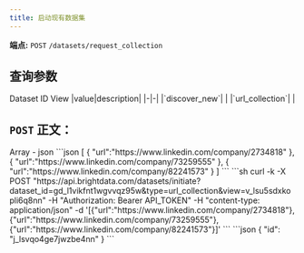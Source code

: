```yaml
---
title: 启动现有数据集
---
```


**端点:** `POST` `/datasets/request_collection`

## 查询参数
<ParamField query="dataset_id" type="string" required>
Dataset ID
</ParamField>

<ParamField query="view" type="string" required>
View
</ParamField>

<ParamField query="type" type="string" required>
|value|description|
|-|-|
|`discover_new`| |
|`url_collection`| |
</ParamField>


## `POST` 正文：
<ParamField body="inputs" type="array" required>
Array - json
```json
[
  {
    "url":"https://www.linkedin.com/company/2734818"
  },
  {
    "url":"https://www.linkedin.com/company/73259555"
  },
  {
    "url":"https://www.linkedin.com/company/82241573"
  }
]
```
</ParamField>

<RequestExample>
```sh
curl -k -X POST "https://api.brightdata.com/datasets/initiate?dataset_id=gd_l1vikfnt1wgvvqz95w&type=url_collection&view=v_lsu5sdxkopli6q8nn" -H "Authorization: Bearer API_TOKEN" -H "content-type: application/json"  -d '[{"url":"https://www.linkedin.com/company/2734818"},{"url":"https://www.linkedin.com/company/73259555"},{"url":"https://www.linkedin.com/company/82241573"}]'
```
</RequestExample>

<ResponseExample>
```json
{
    "id": "j_lsvqo4ge7jwzbe4nn"
}
```
</ResponseExample>
